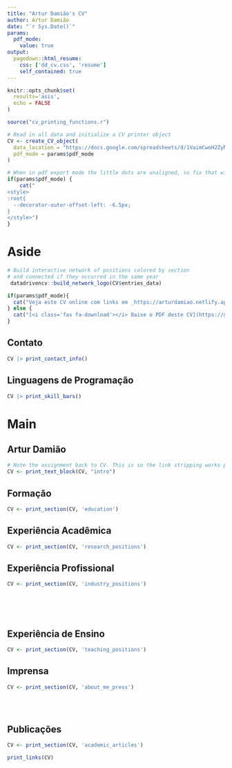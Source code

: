 ```yaml
---
title: "Artur Damião's CV"
author: Artur Damião
date: "`r Sys.Date()`"
params:
  pdf_mode:
    value: true
output:
  pagedown::html_resume:
    css: ['dd_cv.css', 'resume']
    self_contained: true
---
```


```r
knitr::opts_chunk$set(
  results='asis', 
  echo = FALSE
)

source("cv_printing_functions.r")

# Read in all data and initialize a CV printer object
CV <- create_CV_object(
  data_location = "https://docs.google.com/spreadsheets/d/1VaimCwoH2ZyNakthHAi0xzLqurQhsTSDnok-VXhNE1w/edit?usp=sharing",  
  pdf_mode = params$pdf_mode
)

```


```r
# When in pdf export mode the little dots are unaligned, so fix that with some conditional CSS.
if(params$pdf_mode) {
    cat("
<style>
:root{
  --decorator-outer-offset-left: -6.5px;
}
</style>")
}
```


Aside
================================================================================

```r
# Build interactive network of positions colored by section
# and connected if they occurred in the same year
 datadrivencv::build_network_logo(CV$entries_data)
```


```r
if(params$pdf_mode){
  cat("Veja este CV online com links em _https://arturdamiao.netlify.app/cv/cv_")
} else {
  cat("[<i class='fas fa-download'></i> Baixe o PDF deste CV](https://github.com/arturdamiao/curriculo-artur/blob/main/cv.pdf)")
}
```

Contato {#contact}
--------------------------------------------------------------------------------

```r
CV |> print_contact_info()
```



Linguagens de Programação {#skills}
--------------------------------------------------------------------------------

```r
CV |> print_skill_bars()
```



<!-- Disclaimer {#disclaimer} -->
<!-- -------------------------------------------------------------------------------- -->

<!-- Made with the R package [**pagedown**](https://github.com/rstudio/pagedown).  -->

<!-- The source code is available [on github.com/nstrayer/cv](https://github.com/nstrayer/cv). -->

<!-- Last updated on `r Sys.Date()`. -->



Main
================================================================================

Artur Damião {#title}
--------------------------------------------------------------------------------

```r
# Note the assignment back to CV. This is so the link stripping works properly in PDF mode
CV <- print_text_block(CV, "intro") 
```



Formação {data-icon=graduation-cap data-concise=true}
--------------------------------------------------------------------------------

```r
CV <- print_section(CV, 'education')
```



Experiência Acadêmica {data-icon=laptop}
--------------------------------------------------------------------------------

```r
CV <- print_section(CV, 'research_positions')
```



Experiência Profissional {data-icon=suitcase}
--------------------------------------------------------------------------------

<!-- ::: aside -->
<!-- ```{r} -->
<!-- CV <- print_text_block(CV, 'industy_experience_aside') -->
<!-- ``` -->
<!-- ::: -->

```r
CV <- print_section(CV, 'industry_positions')
```

<!-- These breaks just force a new page so section doesnt get cut off -->
<br>
<br>
<br>

Experiência de Ensino {data-icon=chalkboard-teacher}
--------------------------------------------------------------------------------

<!-- ::: aside -->
<!-- ```{r} -->
<!-- CV <- print_text_block(CV, 'teaching_experience_aside') -->
<!-- ``` -->
<!-- ::: -->

```r
CV <- print_section(CV, 'teaching_positions')
```



<!-- Selected Data Science Writing {data-icon=chart-line} -->
<!-- -------------------------------------------------------------------------------- -->

<!-- ::: aside -->
<!-- ```{r} -->
<!-- CV <- print_text_block(CV, 'data_science_writing_aside') -->
<!-- ``` -->
<!-- ::: -->

<!-- ```{r} -->
<!-- CV <- print_section(CV, 'data_science_writings') -->
<!-- ``` -->



Imprensa  {data-icon=newspaper}
--------------------------------------------------------------------------------

```r
CV <- print_section(CV, 'about_me_press')
```


<br>
<br>


<!-- Selected Press (By)  {data-icon=newspaper} -->
<!-- -------------------------------------------------------------------------------- -->

<!-- ```{r} -->
<!-- CV <- print_section(CV, 'by_me_press') -->
<!-- ``` -->



Publicações {data-icon=book}
--------------------------------------------------------------------------------

```r
CV <- print_section(CV, 'academic_articles')
```



```r
print_links(CV)
```

